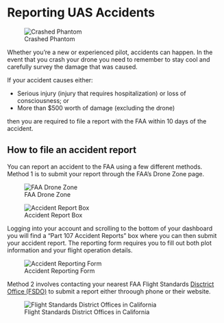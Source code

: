 # Reporting UAS Accidents {#ch-uas-accident}

![Crashed Phantom](images\DroneCrash.jpg)

Whether you're a new or experienced pilot, accidents can happen. In the event that you crash your drone you need to remember to stay cool and carefully survey the damage that was caused. 

If your accident causes either:

- Serious injury (injury that requires hospitalization) or loss of consciousness; or
- More than $500 worth of damage (excluding the drone)

then you are required to file a report with the FAA within 10 days of the accident.


## How to file an accident report

You can report an accident to the FAA using a few different methods. Method 1 is to submit your report through the FAA's Drone Zone page. 

![FAA Drone Zone](images\FAA_DroneZone.png)

![Accident Report Box](images\DroneZone_AccidentReport.png)

Logging into your account and scrolling to the bottom of your dashboard you will find a "Part 107 Accident Reports" box where you can then submit your accident report. The reporting form requires you to fill out both plot information and your flight operation details.

![Accident Reporting Form](images\DroneZone_Accident_Form.png)

Method 2 involves contacting your nearest FAA Flight Standards [Disctrict Office (FSDO)](https://www.faa.gov/about/office_org/field_offices/fsdo/) to submit a report either throough phone or their website. 

![Flight Standards District Offices in California](images\FAA_California_FSDO.png)